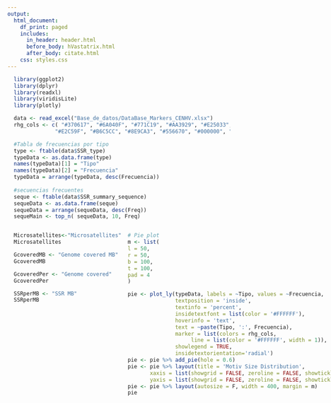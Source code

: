```yaml
---
output:
  html_document:
    df_print: paged
    includes:
      in_header: header.html
      before_body: hVastatrix.html
      after_body: citate.html
    css: styles.css
---
```

```r
  library(ggplot2)
  library(dplyr)
  library(readxl)
  library(viridisLite)
  library(plotly)
```

```r
  data <- read_excel("Base_de_datos/DataBase_Markers_CENHV.xlsx")
  rhg_cols <- c( "#370617", "#6A040F", "#771C19", "#AA3929", "#E25033", "#F27314", "#F8A31B",
               "#E2C59F", "#B6C5CC", "#8E9CA3", "#556670", "#000000", "#03071E")
```

```r
  #Tabla de frecuencias por tipo
  type <- ftable(data$SSR_type)
  typeData <- as.data.frame(type)
  names(typeData)[1] = "Tipo"
  names(typeData)[2] = "Frecuencia"
  typeData = arrange(typeData, desc(Frecuencia))
  
  #secuencias frecuentes
  seque <- ftable(data$SSR_summary_sequence)
  sequeData <- as.data.frame(seque)
  sequeData = arrange(sequeData, desc(Freq))
  sequeMain <- top_n( sequeData, 10, Freq)
```

:::: {style="display: flex;"}

::: {}

```r
  Microsatellites<-"Microsatellites"
  Microsatellites
```

```r
  GcoveredMB <- "Genome covered MB"
  GcoveredMB
```

```r
  GcoveredPer <- "Genome covered"
  GcoveredPer
```

```r
  SSRperMB <- "SSR MB"
  SSRperMB
```

:::

::: {}

```r
  # Pie plot
  m <- list(
  l = 50,
  r = 50,
  b = 100,
  t = 100,
  pad = 4
  )  

  pie <- plot_ly(typeData, labels = ~Tipo, values = ~Frecuencia,
                 textposition = 'inside',
                 textinfo = 'percent',
                 insidetextfont = list(color = '#FFFFFF'),
                 hoverinfo = 'text',
                 text = ~paste(Tipo, ':', Frecuencia),
                 marker = list(colors = rhg_cols,
                      line = list(color = '#FFFFFF', width = 1)),
                 showlegend = TRUE,
                 insidetextorientation='radial')
  pie <- pie %>% add_pie(hole = 0.6)
  pie <- pie %>% layout(title = 'Motiv Size Distribution',
         xaxis = list(showgrid = FALSE, zeroline = FALSE, showticklabels = FALSE),
         yaxis = list(showgrid = FALSE, zeroline = FALSE, showticklabels = FALSE))
  pie <- pie %>% layout(autosize = F, width = 400, margin = m)
  pie
```

:::

::: {}

```r
#Barplot
  n <- list(
  l = 50,
  r = 50,
  b = 100,
  t = 100,
  pad = 4
  )  

sequeMain$Var1 = with(sequeMain, reorder(Var1, -Freq, .fun='length'))

barras <- plot_ly(
    x = sequeMain$Var1,
    y = sequeMain$Freq,
    type = 'bar',
    marker = list(color = rhg_cols),
    hovertemplate = paste('Frequency %{x}: <br>%{y}')
  )
barras <- barras %>% layout(
    title = 'Most Frequent Repeats',
    xaxis = list(
      type = 'category',
      title = 'Sequences',
      tickangle = -45
    ),
    yaxis = list(
      title = 'Frequency',
      range = c(0,16)
    )
  )
barras <- barras %>% layout(autosize = F, width = 500, height = 400, margin = n)
barras
```

:::

::::